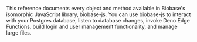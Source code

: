 This reference documents every object and method available in Biobase's isomorphic JavaScript library, biobase-js. You can use biobase-js to interact with your Postgres database, listen to database changes, invoke Deno Edge Functions, build login and user management functionality, and manage large files.
